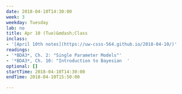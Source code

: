 ```yaml
---
date: 2018-04-10T14:30:00
week: 3
weekday: Tuesday
lab: no
title: Apr 10 (Tue)&mdash;Class
inclass: 
- '[April 10th notes](https://uw-csss-564.github.io/2018-04-10/)'
readings:
- '*BDA3*, Ch. 2: "Single Parameter Models"'
- '*BDA3*, Ch. 10: "Introduction to Bayesian  '
optional: []
startTime: 2018-04-10T14:30:00
endTime: 2018-04-10T15:50:00

---
```

